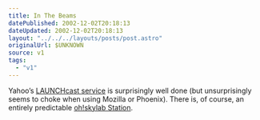 ```yaml
---
title: In The Beams
datePublished: 2002-12-02T20:18:13
dateUpdated: 2002-12-02T20:18:13
layout: "../../../layouts/posts/post.astro"
originalUrl: $UNKNOWN
source: v1
tags:
  - "v1"
---
```


Yahoo&#8217;s [LAUNCHcast service][1] is surprisingly well done (but unsurprisingly seems to choke when using Mozilla or Phoenix). There is, of course, an entirely predictable [oh!skylab Station][2].

[1]: http://launch.yahoo.com/ "Yahoo: LAUNCHcast"
[2]: http://launch.yahoo.com/launchcast/play/?clientStationID=0&p=0&m=0&d=1223491278 "LAUNCHcast: ohskylab's Station (Featuring Juan Atkins, The Breeders, Tortoise, Stereolab, The Pixies, Portishead, DJ Shadow, Beastie Boys, Future Sound Of London, Squarepusher)"
